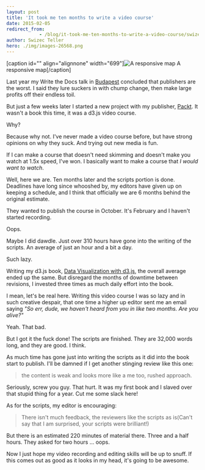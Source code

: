 ```yaml
---
layout: post
title: 'It took me ten months to write a video course'
date: 2015-02-05
redirect_from: 
            - /blog/it-took-me-ten-months-to-write-a-video-course/swizec/6651
author: Swizec Teller
hero: ./img/images-26568.png
---
```

\[caption id="" align="alignnone" width="699"]![A responsive map](./img/images-26568.png "A responsive map") A responsive map\[/caption]



Last year my Write the Docs talk in [Budapest](<http://maps.google.com/maps?ll=47.4719444444,19.0502777778&spn=0.1,0.1&q=47.4719444444,19.0502777778 (Budapest)&t=h> "Budapest") concluded that publishers are the worst. I said they lure suckers in with chump change, then make large profits off their endless toil.



But just a few weeks later I started a new project with my publisher, [Packt](http://www.packtpub.com "Packt"). It wasn't a book this time, it was a d3.js video course.



Why?



Because why not. I've never made a video course before, but have strong opinions on why they suck. And trying out new media is fun.



If I can make a course that doesn't need skimming and doesn't make you watch at 1.5x speed, I've won. I basically want to make a course that _I would want to watch_.



Well, here we are. Ten months later and the scripts portion is done. Deadlines have long since whooshed by, my editors have given up on keeping a schedule, and I think that officially we are 6 months behind the original estimate.



They wanted to publish the course in October. It's February and I haven't started recording.



Oops.



Maybe I did dawdle. Just over 310 hours have gone into the writing of the scripts. An average of just an hour and a bit a day.



Such lazy.



Writing my d3.js book, [Data Visualization with d3.js](https://www.packtpub.com/web-development/data-visualization-d3js), the overall average ended up the same. But disregard the months of downtime between revisions, I invested three times as much daily effort into the book.



I mean, let's be real here. Writing this video course I was so lazy and in such creative despair, that one time a higher up editor sent me an email saying _"So err, dude, we haven't heard from you in like two months. Are you alive?"_



Yeah. That bad.



But I got it the fuck done! The scripts are finished. They are 32,000 words long, and they are good. I think.



As much time has gone just into writing the scripts as it did into the book start to publish. I'll be damned if I get another stinging review like this one:

> the content is weak and looks more like a me too, rushed approach.

Seriously, screw you guy. That hurt. It was my first book and I slaved over that stupid thing for a year. Cut me some slack here!



As for the scripts, my editor is encouraging:

> There isn't much feedback, the reviewers like the scripts as is(Can't say that I am surprised, your scripts were brilliant!)

But there is an estimated 220 minutes of material there. Three and a half hours. They asked for two hours ... oops.



Now I just hope my video recording and editing skills will be up to snuff. If this comes out as good as it looks in my head, it's going to be awesome.